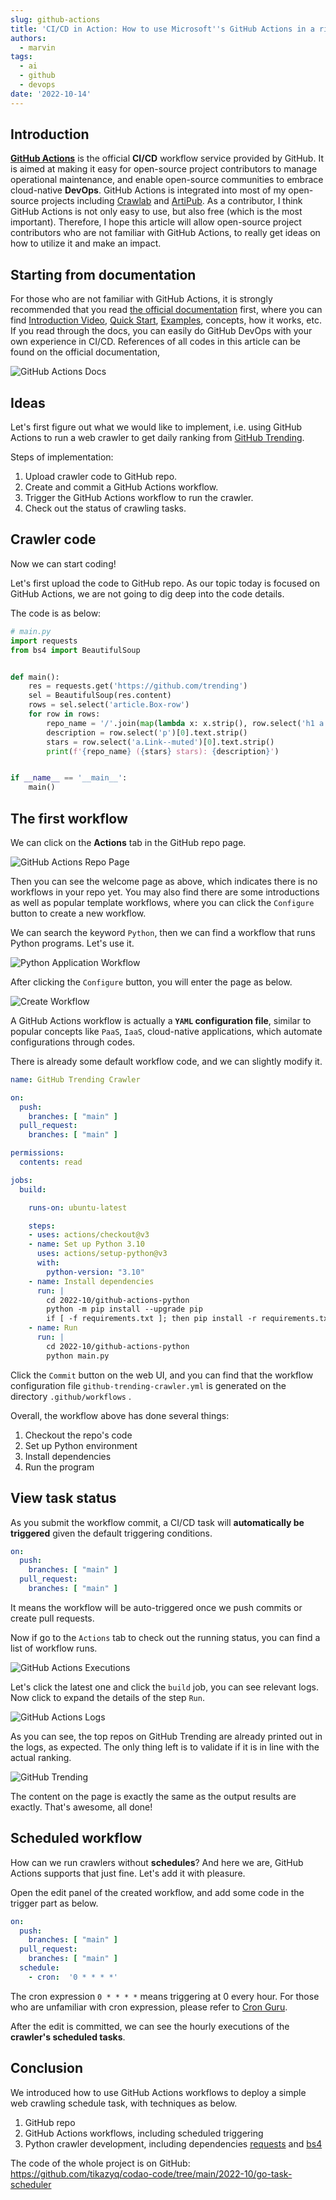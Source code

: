 ```yaml
---
slug: github-actions
title: 'CI/CD in Action: How to use Microsoft''s GitHub Actions in a right way?'
authors:
  - marvin
tags:
  - ai
  - github
  - devops
date: '2022-10-14'
---
```

## Introduction

**[GitHub Actions](https://docs.github.com/en/actions)** is the official **CI/CD** workflow service provided by GitHub. It is aimed at making it easy for open-source project contributors to manage operational maintenance, and enable open-source communities to embrace cloud-native **DevOps**. GitHub Actions is integrated into most of my open-source projects including [Crawlab](https://github.com/crawlab-team/crawlab) and [ArtiPub](https://github.com/crawlab-team/artipub). As a contributor, I think GitHub Actions is not only easy to use, but also free (which is the most important). Therefore, I hope this article will allow open-source project contributors who are not familiar with GitHub Actions, to really get ideas on how to utilize it and make an impact.

## Starting from documentation

For those who are not familiar with GitHub Actions, it is strongly recommended that you read [the official documentation](https://docs.github.com/en/actions) first, where you can find [Introduction Video](https://youtu.be/cP0I9w2coGU), [Quick Start](https://docs.github.com/en/actions/quickstart), [Examples](https://docs.github.com/en/actions/examples), concepts, how it works, etc. If you read through the docs, you can easily do GitHub DevOps with your own experience in CI/CD. References of all codes in this article can be found on the official documentation,

![GitHub Actions Docs](https://codao.crawlab.cn/images/2022-10-14-025012.png)

## Ideas

Let's first figure out what we would like to implement, i.e. using GitHub Actions to run a web crawler to get daily ranking from [GitHub Trending](https://github.com/trending).

Steps of implementation:

1. Upload crawler code to GitHub repo.
2. Create and commit a GitHub Actions workflow.
3. Trigger the GitHub Actions workflow to run the crawler.
4. Check out the status of crawling tasks.

## Crawler code

Now we can start coding!

Let's first upload the code to GitHub repo. As our topic today is focused on GitHub Actions, we are not going to dig deep into the code details.

The code is as below:

```python
# main.py
import requests
from bs4 import BeautifulSoup


def main():
    res = requests.get('https://github.com/trending')
    sel = BeautifulSoup(res.content)
    rows = sel.select('article.Box-row')
    for row in rows:
        repo_name = '/'.join(map(lambda x: x.strip(), row.select('h1 a')[0].text.strip().split('/')))
        description = row.select('p')[0].text.strip()
        stars = row.select('a.Link--muted')[0].text.strip()
        print(f'{repo_name} ({stars} stars): {description}')


if __name__ == '__main__':
    main()
```

## The first workflow

We can click on the **Actions** tab in the GitHub repo page.

![GitHub Actions Repo Page](https://codao.crawlab.cn/images/2022-10-14-004737.png)

Then you can see the welcome page as above, which indicates there is no workflows in your repo yet. You may also find there are some introductions as well as popular template workflows, where you can click the `Configure` button to create a new workflow.

We can search the keyword `Python`, then we can find a workflow that runs Python programs. Let's use it.

![Python Application Workflow](https://codao.crawlab.cn/images/2022-10-14-005218.png)

After clicking the `Configure` button, you will enter the page as below.

![Create Workflow](https://codao.crawlab.cn/images/2022-10-14-005350.png)

A GitHub Actions workflow is actually a **`YAML` configuration file**, similar to popular concepts like `PaaS`, `IaaS`, cloud-native applications, which automate configurations through codes.

There is already some default workflow code, and we can slightly modify it.

```yaml
name: GitHub Trending Crawler

on:
  push:
    branches: [ "main" ]
  pull_request:
    branches: [ "main" ]

permissions:
  contents: read

jobs:
  build:

    runs-on: ubuntu-latest

    steps:
    - uses: actions/checkout@v3
    - name: Set up Python 3.10
      uses: actions/setup-python@v3
      with:
        python-version: "3.10"
    - name: Install dependencies
      run: |
        cd 2022-10/github-actions-python
        python -m pip install --upgrade pip
        if [ -f requirements.txt ]; then pip install -r requirements.txt; fi
    - name: Run
      run: |
        cd 2022-10/github-actions-python
        python main.py
```

Click the `Commit` button on the web UI, and you can find that the workflow configuration file  `github-trending-crawler.yml` is generated on the directory  `.github/workflows` .

Overall, the workflow above has done several things:

1. Checkout the repo's code
2. Set up Python environment
3. Install dependencies
4. Run the program

## View task status

As you submit the workflow commit, a CI/CD task will **automatically be triggered** given the default triggering conditions.

```yaml
on:
  push:
    branches: [ "main" ]
  pull_request:
    branches: [ "main" ]
```

It means the workflow will be auto-triggered once we push commits or create pull requests.

Now if go to the `Actions` tab to check out the running status, you can find a list of workflow runs.

![GitHub Actions Executions](https://codao.crawlab.cn/images/2022-10-14-013733.png)

Let's click the latest one and click the `build` job, you can see relevant logs. Now click to expand the details of the step `Run`.

![GitHub Actions Logs](https://codao.crawlab.cn/images/2022-10-14-013913.png)

As you can see, the top repos on GitHub Trending are already printed out in the logs, as expected. The only thing left is to validate if it is in line with the actual ranking.

![GitHub Trending](https://codao.crawlab.cn/images/2022-10-14-014113.png)

The content on the page is exactly the same as the output results are exactly. That's awesome, all done!

## Scheduled workflow

How can we run crawlers without **schedules**? And here we are, GitHub Actions supports that just fine. Let's add it with pleasure.

Open the edit panel of the created workflow, and add some code in the trigger part as below.

```yaml
on:
  push:
    branches: [ "main" ]
  pull_request:
    branches: [ "main" ]
  schedule:
    - cron:  '0 * * * *'
```

The cron expression `0 * * * *` means triggering at 0 every hour. For those who are unfamiliar with cron expression, please refer to  [Cron Guru](https://crontab.guru/).

After the edit is committed, we can see the hourly executions of the **crawler's scheduled tasks**.

## Conclusion

We introduced how to use GitHub Actions workflows to deploy a simple web crawling schedule task, with techniques as below.

1. GitHub repo
2. GitHub Actions workflows, including scheduled triggering
3. Python crawler development, including dependencies [requests](https://pypi.org/project/requests/) and [bs4](https://pypi.org/project/bs4/)

The code of the whole project is on GitHub: https://github.com/tikazyq/codao-code/tree/main/2022-10/go-task-scheduler
